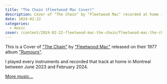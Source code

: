 ```yaml
---
title: "The Chain (Fleetwood Mac Cover)"
description: Cover of "The Chain" by "Fleetwood Mac" recorded at home in Montréal between June 2023 and February 2024
date: 2024-02-22
categories:
  - music
cover: /content/2024-02-22-fleetwood-mac-the-chain/fleetwood-mac-the-chain-cover.jpeg
---
```


<SoundCloud trackId="1737657084" originalHref="https://soundcloud.com/cloderic/the-chain" downloadHref="/content/2024-02-22-fleetwood-mac-the-chain/fleetwood-mac-the-chain.m4a"/>

This is a Cover of ["The Chain"](https://en.wikipedia.org/wiki/The_Chain) by ["Fleetwood Mac"](https://en.wikipedia.org/wiki/Fleetwood_Mac) released on their 1977 album ["Rumours"](https://en.wikipedia.org/wiki/Rumours_(album)).

I played every instruments and recorded that track at home in Montreal between June 2023 and February 2024.

[More music...](/music)
